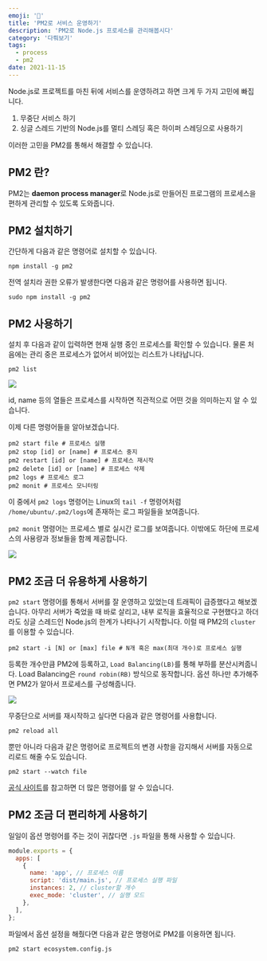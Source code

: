 ```yaml
---
emoji: '🚗'
title: 'PM2로 서비스 운영하기'
description: 'PM2로 Node.js 프로세스를 관리해봅시다'
category: '다뤄보기'
tags:
  - process
  - pm2
date: 2021-11-15
---
```


Node.js로 프로젝트를 마친 뒤에 서비스를 운영하려고 하면 크게 두 가지 고민에 빠집니다.

1. 무중단 서비스 하기
2. 싱글 스레드 기반의 Node.js를 멀티 스레딩 혹은 하이퍼 스레딩으로 사용하기

이러한 고민을 PM2를 통해서 해결할 수 있습니다.

## PM2 란?

PM2는 **daemon process manager**로 Node.js로 만들어진 프로그램의 프로세스을 편하게 관리할 수 있도록 도와줍니다.

## PM2 설치하기

간단하게 다음과 같은 명령어로 설치할 수 있습니다.

```shell
npm install -g pm2
```

전역 설치라 권한 오류가 발생한다면 다음과 같은 명령어를 사용하면 됩니다.

```shell
sudo npm install -g pm2
```

## PM2 사용하기

설치 후 다음과 같이 입력하면 현재 실행 중인 프로세스를 확인할 수 있습니다. 물론 처음에는 관리 중은 프로세스가 없어서 비어있는 리스트가 나타납니다.

```shell
pm2 list
```

![](0.png)

id, name 등의 열들은 프로세스를 시작하면 직관적으로 어떤 것을 의미하는지 알 수 있습니다.

이제 다른 명령어들을 알아보겠습니다.

```shell
pm2 start file # 프로세스 실행
pm2 stop [id] or [name] # 프로세스 중지
pm2 restart [id] or [name] # 프로세스 재시작
pm2 delete [id] or [name] # 프로세스 삭제
pm2 logs # 프로세스 로그
pm2 monit # 프로세스 모니터링
```

이 중에서 `pm2 logs` 명령어는 Linux의 `tail -f` 명령어처럼 `/home/ubuntu/.pm2/logs`에 존재하는 로그 파일들을 보여줍니다.

`pm2 monit` 명령어는 프로세스 별로 실시간 로그를 보여줍니다. 이밖에도 하단에 프로세스의 사용량과 정보들을 함께 제공합니다.

![](1.png)

## PM2 조금 더 유용하게 사용하기

`pm2 start` 명령어를 통해서 서버를 잘 운영하고 있었는데 트래픽이 급증했다고 해보겠습니다. 아무리 서버가 죽었을 때 바로 살리고, 내부 로직을 효율적으로 구현했다고 하더라도 싱글 스레드인 Node.js의 한계가 나타나기 시작합니다. 이럴 때 PM2의 `cluster`를 이용할 수 있습니다.

```shell
pm2 start -i [N] or [max] file # N개 혹은 max(최대 개수)로 프로세스 실행
```

등록한 개수만큼 PM2에 등록하고, `Load Balancing(LB)`를 통해 부하를 분산시켜줍니다. Load Balancing은 `round robin(RB)` 방식으로 동작합니다. 옵션 하나만 추가해주면 PM2가 알아서 프로세스를 구성해줍니다.

![](2.png)

무중단으로 서버를 재시작하고 싶다면 다음과 같은 명령어를 사용합니다.

```shell
pm2 reload all
```

뿐만 아니라 다음과 같은 명령어로 프로젝트의 변경 사항을 감지해서 서버를 자동으로 리로드 해줄 수도 있습니다.

```shell
pm2 start --watch file
```

[공식 사이트](https://pm2.keymetrics.io/)를 참고하면 더 많은 명령어를 알 수 있습니다.

## PM2 조금 더 편리하게 사용하기

일일이 옵션 명령어를 주는 것이 귀찮다면 `.js` 파일을 통해 사용할 수 있습니다.

```js ecosystem.config.js
module.exports = {
  apps: [
    {
      name: 'app', // 프로세스 이름
      script: 'dist/main.js', // 프로세스 실행 파일
      instances: 2, // cluster할 개수
      exec_mode: 'cluster', // 실행 모드
    },
  ],
};
```

파일에서 옵션 설정을 해줬다면 다음과 같은 명령어로 PM2를 이용하면 됩니다.

```shell
pm2 start ecosystem.config.js
```
